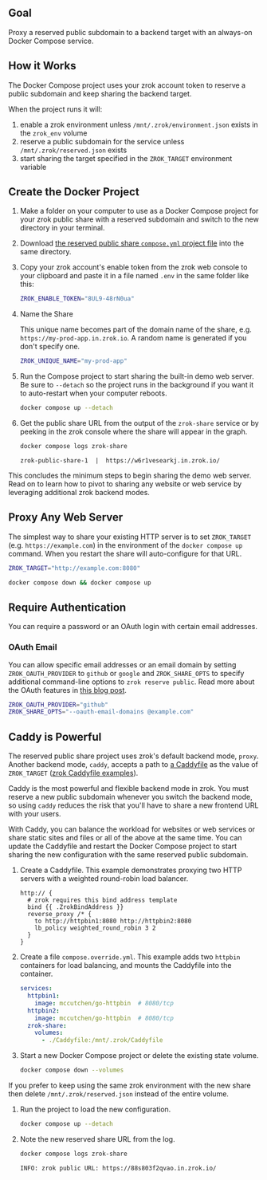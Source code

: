 ## Goal

Proxy a reserved public subdomain to a backend target with an always-on Docker Compose service.

## How it Works

The Docker Compose project uses your zrok account token to reserve a public subdomain and keep sharing the backend
target.

When the project runs it will:

1. enable a zrok environment unless `/mnt/.zrok/environment.json` exists in the `zrok_env` volume
1. reserve a public subdomain for the service unless `/mnt/.zrok/reserved.json` exists
1. start sharing the target specified in the `ZROK_TARGET` environment variable

## Create the Docker Project

1. Make a folder on your computer to use as a Docker Compose project for your zrok public share with a reserved subdomain and switch to the new directory in your terminal.
1. Download [the reserved public share `compose.yml` project file](pathname:///zrok-public-reserved/compose.yml) into the same directory.
1. Copy your zrok account's enable token from the zrok web console to your clipboard and paste it in a file named `.env` in the same folder like this:

    ```bash title=".env"
    ZROK_ENABLE_TOKEN="8UL9-48rN0ua"
    ```
1. Name the Share

    This unique name becomes part of the domain name of the share, e.g. `https://my-prod-app.in.zrok.io`. A random name is generated if you don't specify one.

    ```bash title=".env"
    ZROK_UNIQUE_NAME="my-prod-app"
    ```

1. Run the Compose project to start sharing the built-in demo web server. Be sure to `--detach` so the project runs in the background if you want it to auto-restart when your computer reboots.

    ```bash
    docker compose up --detach
    ```

1. Get the public share URL from the output of the `zrok-share` service or by peeking in the zrok console where the share will appear in the graph.

    ```bash
    docker compose logs zrok-share
    ```

    ```buttonless title="Output"
    zrok-public-share-1  |  https://w6r1vesearkj.in.zrok.io/
    ```

This concludes the minimum steps to begin sharing the demo web server. Read on to learn how to pivot to sharing any website or web service by leveraging additional zrok backend modes.

## Proxy Any Web Server

The simplest way to share your existing HTTP server is to set `ZROK_TARGET` (e.g. `https://example.com`) in the environment of the `docker compose up` command. When you restart the share will auto-configure for that URL.

```bash title=".env"
ZROK_TARGET="http://example.com:8080"
```

```bash
docker compose down && docker compose up
```

## Require Authentication

You can require a password or an OAuth login with certain email addresses.

### OAuth Email

You can allow specific email addresses or an email domain by setting `ZROK_OAUTH_PROVIDER` to `github` or `google` and
`ZROK_SHARE_OPTS` to specify additional command-line options to `zrok reserve public`. Read more about the OAuth
features in [this blog post](https://blog.openziti.io/the-zrok-oauth-public-frontend).

```bash title=".env"
ZROK_OAUTH_PROVIDER="github"
ZROK_SHARE_OPTS="--oauth-email-domains @example.com"
```

## Caddy is Powerful

The reserved public share project uses zrok's default backend mode, `proxy`. Another backend mode, `caddy`, accepts a path to [a Caddyfile](https://caddyserver.com/docs/caddyfile) as the value of `ZROK_TARGET` ([zrok Caddyfile examples](https://github.com/openziti/zrok/tree/main/etc/caddy)). 

Caddy is the most powerful and flexible backend mode in zrok. You must reserve a new public subdomain whenever you switch the backend mode, so using `caddy` reduces the risk that you'll have to share a new frontend URL with your users. 

With Caddy, you can balance the workload for websites or web services or share static sites and files or all of the above at the same time. You can update the Caddyfile and restart the Docker Compose project to start sharing the new configuration with the same reserved public subdomain.

1. Create a Caddyfile. This example demonstrates proxying two HTTP servers with a weighted round-robin load balancer.

    ```console title="Caddyfile"
    http:// {
      # zrok requires this bind address template
      bind {{ .ZrokBindAddress }}
      reverse_proxy /* {
        to http://httpbin1:8080 http://httpbin2:8080
        lb_policy weighted_round_robin 3 2
      }
    }
    ```

1. Create a file `compose.override.yml`. This example adds two `httpbin` containers for load balancing, and mounts the Caddyfile into the container.

    ```yaml title="compose.override.yml"
    services:
      httpbin1:
        image: mccutchen/go-httpbin  # 8080/tcp
      httpbin2:
        image: mccutchen/go-httpbin  # 8080/tcp
      zrok-share:
        volumes:
          - ./Caddyfile:/mnt/.zrok/Caddyfile
    ```

1. Start a new Docker Compose project or delete the existing state volume. 

    ```bash
    docker compose down --volumes
    ```

  If you prefer to keep using the same zrok environment with the new share then delete `/mnt/.zrok/reserved.json` instead of the entire volume.

1. Run the project to load the new configuration.

    ```bash
    docker compose up --detach
    ```

1. Note the new reserved share URL from the log.

    ```bash
    docker compose logs zrok-share
    ```

    ```buttonless title="Output"
    INFO: zrok public URL: https://88s803f2qvao.in.zrok.io/
    ```
